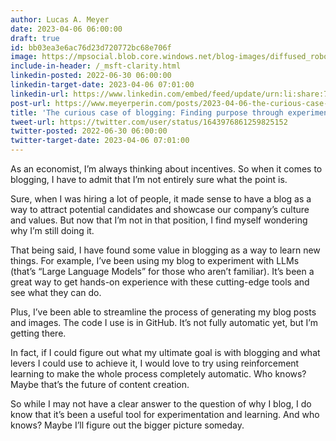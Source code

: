 ```yaml
---
author: Lucas A. Meyer
date: 2023-04-06 06:00:00
draft: true
id: bb03ea3e6ac76d23d720772bc68e706f
image: https://mpsocial.blob.core.windows.net/blog-images/diffused_robot_blogging.png
include-in-header: /_msft-clarity.html
linkedin-posted: 2022-06-30 06:00:00
linkedin-target-date: 2023-04-06 07:01:00
linkedin-url: https://www.linkedin.com/embed/feed/update/urn:li:share:7049742562890313729
post-url: https://www.meyerperin.com/posts/2023-04-06-the-curious-case-of-blogging-finding-purpose-through-experimentation.html
title: 'The curious case of blogging: Finding purpose through experimentation.'
tweet-url: https://twitter.com/user/status/1643976861259825152
twitter-posted: 2022-06-30 06:00:00
twitter-target-date: 2023-04-06 07:01:00
---
```


As an economist, I'm always thinking about incentives. So when it comes to blogging, I have to admit that I'm not entirely sure what the point is. 

Sure, when I was hiring a lot of people, it made sense to have a blog as a way to attract potential candidates and showcase our company's culture and values. But now that I'm not in that position, I find myself wondering why I'm still doing it. 

That being said, I have found some value in blogging as a way to learn new things. For example, I've been using my blog to experiment with LLMs (that's "Large Language Models" for those who aren't familiar). It's been a great way to get hands-on experience with these cutting-edge tools and see what they can do. 

Plus, I've been able to streamline the process of generating my blog posts and images. The code I use is in GitHub. It's not fully automatic yet, but I'm getting there. 

In fact, if I could figure out what my ultimate goal is with blogging and what levers I could use to achieve it, I would love to try using reinforcement learning to make the whole process completely automatic. Who knows? Maybe that's the future of content creation. 

So while I may not have a clear answer to the question of why I blog, I do know that it's been a useful tool for experimentation and learning. And who knows? Maybe I'll figure out the bigger picture someday.